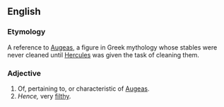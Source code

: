 ==English==

===Etymology===
A reference to [[w:Augeas|Augeas]], a figure in Greek mythology whose stables were never cleaned until [[w:Hercules|Hercules]] was given the task of cleaning them.

===Adjective===
{{en-adj}}

# Of, pertaining to, or characteristic of [[w:Augeas|Augeas]].
# ''Hence,'' very [[filthy]].